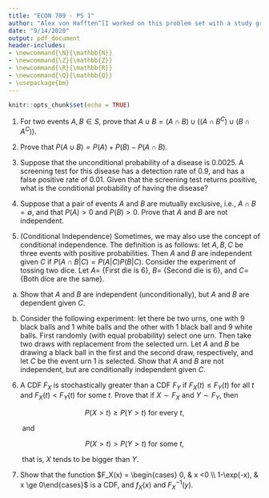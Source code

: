 ```yaml
---
title: "ECON 709 - PS 1"
author: "Alex von Hafften^[I worked on this problem set with a study group of Michael Nattinger, Andrew Smith, Tyler Welch, and Ryan Mather. I also discussed problems with Emily Case, Sarah Bass, and Danny Edgel.]"
date: "9/14/2020"
output: pdf_document
header-includes:
- \newcommand{\N}{\mathbb{N}}
- \newcommand{\Z}{\mathbb{Z}}
- \newcommand{\R}{\mathbb{R}}
- \newcommand{\Q}{\mathbb{Q}}
- \usepackage{bm}
---
```


```r
knitr::opts_chunk$set(echo = TRUE)
```

(1) For two events $A, B \in S$, prove that $A \cup B = (A \cap B) \cup ((A \cap B^C)\cup(B \cap A^C))$.

(2) Prove that $P(A \cup B) = P(A) + P(B) - P(A \cap B)$.

(3) Suppose that the unconditional probability of a disease is 0.0025.  A screening test for this disease has a detection rate of 0.9, and has a false positive rate of 0.01.  Given that the screening test returns positive, what is the conditional probability of having the disease?

(4) Suppose that a pair of events $A$ and $B$ are mutually exclusive, i.e., $A \cap B = \emptyset$, and that $P(A) > 0$ and $P(B)>0$.  Prove that $A$ and $B$ are not independent.

(5) (Conditional Independence) Sometimes, we may also use the concept of conditional independence.  The definition is as follows: let $A, B, C$ be three events with positive probabilities. Then $A$ and $B$ are independent given $C$ if $P(A \cap B | C)=P(A|C) P(B|C)$. Consider the experiment of tossing two dice.  Let $A =$ {First die is 6}, $B =$ {Second die is 6}, and $C =$ {Both dice are the same}.

(a) Show that $A$ and $B$ are independent (unconditionally), but $A$ and $B$ are dependent given $C$.

(b) Consider the following experiment: let there be two urns, one with 9 black balls and 1 white balls and the other with 1 black ball and 9 white balls.  First randomly (with equal probability) select one urn.  Then take two draws with replacement from the selected urn.  Let $A$ and $B$ be drawing a black ball in the first and the second draw, respectively, and let $C$ be the event urn 1 is selected. Show that $A$ and $B$ are not independent, but are conditionally independent given $C$.

(6) A CDF $F_X$ is stochastically greater than a CDF $F_Y$ if $F_X(t) \le F_Y(t)$ for all $t$ and $F_X(t) < F_Y(t)$ for some $t$.  Prove that if $X \sim F_X$ and $Y \sim F_Y$, then 

$$
P(X > t) \ge P(Y > t) \text{ for every }t,
$$

|        and 

$$
P(X > t) > P(Y > t) \text{ for some }t,
$$

|        that is, $X$ tends to be bigger than $Y$.

(7) Show that the function $F_X(x) = \begin{cases} 0, & x <0 \\ 1-\exp(-x),  & x \ge 0\end{cases}$ is a CDF, and $f_X(x)$ and $F^{-1}_X(y)$.
